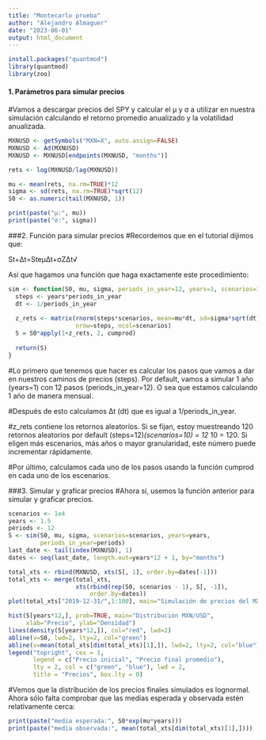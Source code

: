 ---
title: "Montecarlo prueba"
author: "Alejandro Almaguer"
date: "2023-06-01"
output: html_document
---

```{r}
install.packages("quantmod")
library(quantmod)
library(zoo)
```
#### 1. Parámetros para simular precios
#Vamos a descargar precios del SPY y calcular el μ y σ a utilizar en nuestra simulación calculando el retorno promedio anualizado y la volatilidad anualizada.
```{r}
MXNUSD <- getSymbols("MXN=X", auto.assign=FALSE)
MXNUSD <- Ad(MXNUSD)
MXNUSD <- MXNUSD[endpoints(MXNUSD, "months")]

rets <- log(MXNUSD/lag(MXNUSD))

mu <- mean(rets, na.rm=TRUE)*12
sigma <- sd(rets, na.rm=TRUE)*sqrt(12)
S0 <- as.numeric(tail(MXNUSD, 1))

print(paste("μ:", mu))
print(paste("σ:", sigma))
```
###2. Función para simular precios
#Recordemos que en el tutorial dijimos que:

St+Δt=SteμΔt+σZΔt√ 

Así que hagamos una función que haga exactamente este procedimiento:

```{r}
sim <- function(S0, mu, sigma, periods_in_year=12, years=1, scenarios=10) {
  steps <- years*periods_in_year
  dt <- 1/periods_in_year
  
  z_rets <- matrix(rnorm(steps*scenarios, mean=mu*dt, sd=sigma*sqrt(dt)),
                   nrow=steps, ncol=scenarios)
  S = S0*apply(1+z_rets, 2, cumprod)
  
  return(S)
}
```

#Lo primero que tenemos que hacer es calcular los pasos que vamos a dar en nuestros caminos de precios (steps). Por default, vamos a simular 1 año (years=1) con 12 pasos (periods_in_year=12). O sea que estamos calculando 1 año de manera mensual.

#Después de esto calculamos Δt (dt) que es igual a 1/periods_in_year.

#z_rets contiene los retornos aleatorios. Si se fijan, estoy muestreando 120 retornos aleatorios por default (steps=12)*(scenarios=10) = 12 * 10 = 120. Si eligen más escenarios, más años o mayor granularidad, este número puede incrementar rápidamente.

#Por último, calculamos cada uno de los pasos usando la función cumprod en cada uno de los escenarios.

###3. Simular y graficar precios
#Ahora sí, usemos la función anterior para simular y graficar precios.

```{r}
scenarios <- 1e4
years <- 1.5
periods <- 12
S <- sim(S0, mu, sigma, scenarios=scenarios, years=years,
         periods_in_year=periods)
last_date <- tail(index(MXNUSD), 1)
dates <- seq(last_date, length.out=years*12 + 1, by="months")

total_xts <- rbind(MXNUSD, xts(S[, 1], order.by=dates[-1]))
total_xts <- merge(total_xts,
                   xts(rbind(rep(S0, scenarios - 1), S[, -1]),
                       order.by=dates))
plot(total_xts["2019-12-31/",1:100], main="Simulación de precios del MXN/USD")

hist(S[years*12,], prob=TRUE, main="Distribución MXN/USD",
     xlab="Precio", ylab="Densidad")
lines(density(S[years*12,]), col="red", lwd=2)
abline(v=S0, lwd=2, lty=2, col="green")
abline(v=mean(total_xts[dim(total_xts)[1],]), lwd=2, lty=2, col="blue")
legend("topright", cex = 1,
       legend = c("Precio inicial", "Precio final promedio"),
       lty = 2, col = c("green", "blue"), lwd = 2,
       title = "Precios", box.lty = 0)
```

#Vemos que la distribución de los precios finales simulados es lognormal. Ahora sólo falta comprobar que las medias esperada y observada estén relativamente cerca:

```{r}
print(paste("media esperada:", S0*exp(mu*years)))
print(paste("media observada:", mean(total_xts[dim(total_xts)[1],])))
```

